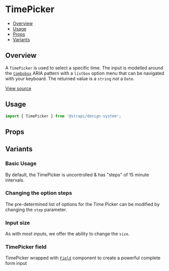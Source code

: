 

<Meta of={TimePickerStories} />

# TimePicker

- [Overview](#overview)
- [Usage](#usage)
- [Props](#props)
- [Variants](#variants)

## Overview

A `TimePicker` is used to select a specific time. The input is modelled around the
[`Combobox`](https://github.com/strapi/design-system/tree/main/packages/design-system/src/Combobox) ARIA pattern with a
`listbox` option menu that can be navigated with your keyboard. The returned value is a `string` _not_ a `Date`.

[View source](https://github.com/strapi/design-system/tree/main/packages/design-system/src/TimePicker)

## Usage

```js
import { TimePicker } from '@strapi/design-system';
```

<Canvas of={TimePickerStories.Base} />

## Props

<ArgsTable of={TimePicker} />

## Variants

### Basic Usage

By default, the TimePicker is uncontrolled & has "steps" of 15 minute intervals.

<Canvas of={TimePickerStories.Base} />

### Changing the option steps

The pre-determined list of options for the Time Picker can be modified by changing the `step` parameter.

<Canvas of={TimePickerStories.Steps} />

### Input size

As with most inputs, we offer the ability to change the `size`.

<Canvas of={TimePickerStories.Sizing} />

### TimePicker field

TimePicker wrapped with [`Field`](https://github.com/strapi/design-system/tree/main/packages/design-system/src/Field)
component to create a powerful complete form input

<Canvas of={TimePickerStories.WithField} />
